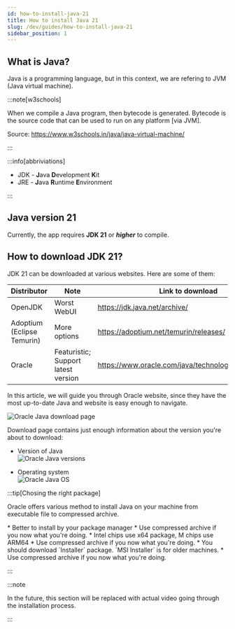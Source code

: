 ```yaml
---
id: how-to-install-java-21
title: How to install Java 21
slug: /dev/guides/how-to-install-java-21
sidebar_position: 1
---
```




## What is Java?

Java is a programming language, but in this context, we are refering to JVM (Java virtual machine).

:::note[w3schools]

When we compile a Java program, then bytecode is generated. Bytecode is the source code that can be used to run on any platform [via JVM].

Source: https://www.w3schools.in/java/java-virtual-machine/

:::

:::info[abbriviations]

- JDK - **J**ava **D**evelopment **K**it
- JRE - **J**ava **R**untime **E**nvironment

:::


## Java version 21

Currently, the app requires **JDK 21** or **_higher_** to compile.


## How to download JDK 21?

JDK 21 can be downloaded at various websites. Here are some of them:

| Distributor                | Note                                | Link to download                                    |
|----------------------------|-------------------------------------|-----------------------------------------------------|
| OpenJDK                    | Worst WebUI                         | https://jdk.java.net/archive/                       |
| Adoptium (Eclipse Temurin) | More options                        | https://adoptium.net/temurin/releases/              |
| Oracle                     | Featuristic; Support latest version | https://www.oracle.com/java/technologies/downloads/ |

In this article, we will guide you through Oracle website, since they have 
the most up-to-date Java and website is easy enough to navigate.

![Oracle Java download page](./img/oracle_java_download_page.webp)

Download page contains just enough information about the version you're about to download:

* Version of Java\
  ![Oracle Java versions](./img/oracle_java_download_version.webp)

* Operating system\
  ![Oracle Java OS](./img/oracle_java_download_os.webp)

:::tip[Chosing the right package]

Oracle offers various method to install Java on your machine from executable file to compressed archive.

<Tabs>
  <TabItem value="linux" label="Linux">
    * Better to install by your package manager
    * Use compressed archive if you now what you're doing.
  </TabItem>
  <TabItem value="mac" label="Mac">
    * Intel chips use x64 package, M chips use ARM64
    * Use compressed archive if you now what you're doing.
  </TabItem>
  <TabItem value="Windows" label="Windows">
    * You should download `Installer` package. `MSI Installer` is for older machines.
    * Use compressed archive if you now what you're doing.
  </TabItem>
</Tabs>

:::

:::note

In the future, this section will be replaced with actual video going through the installation process.

:::